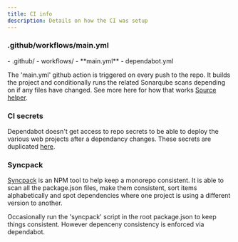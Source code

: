 ```yaml
---
title: CI info
description: Details on how the CI was setup
---
```



### .github/workflows/main.yml


<FileTree>
 - .github/
    - workflows/
      - **main.yml**
    - dependabot.yml

</FileTree>

The 'main.yml' github action is triggered on every push to the repo. It builds the project and conditionally
runs the related Sonarqube scans depending on if any files have changed. See more here for how that works [Source helper](https://how.wtf/run-workflow-step-or-job-based-on-file-changes-github-actions.html).


### CI secrets

Dependabot doesn't get access to repo secrets to be able to deploy the various web projects after a dependancy changes. These secrets are duplicated [here](https://github.com/NigelBreslaw/guardian-ghost/settings/secrets/dependabot).

### Syncpack

[Syncpack](https://jamiemason.github.io/syncpack/) is an NPM tool to help keep a monorepo consistent. It is able to scan all the package.json files, make them consistent, sort items alphabetically and spot dependencies where one project is using a different version to another. 

Occasionally run the 'syncpack' script in the root package.json to keep things consistent. However depenceny consistency is enforced via dependabot. 
